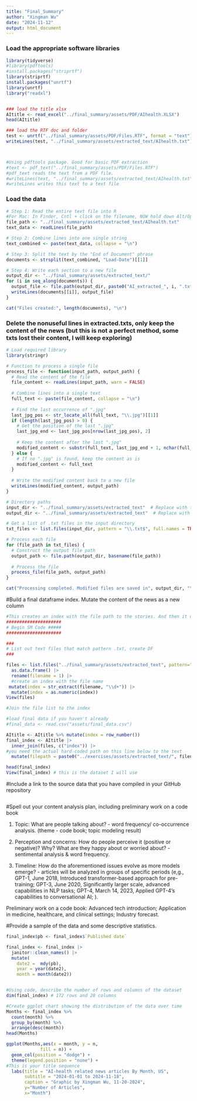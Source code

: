 ```yaml
---
title: "Final_Summary"
author: "Xingman Wu"
date: "2024-11-12"
output: html_document
---
```

### Load the appropriate software libraries
```r
library(tidyverse)
#library(pdftools)
#install.packages("striprtf")
library(striprtf)
install.packages("unrtf")
library(unrtf)
library("readxl")


### load the title xlsx
AItitle <- read_excel("../final_summary/assets/PDF/AIhealth.XLSX")
head(AItitle)

### load the RTF doc and folder
test <- unrtf("../final_summary/assets/PDF/Files.RTF", format = "text")
writeLines(test, "../final_summary/assets/extracted_text/AIhealth.txt")



#Using pdftools package. Good for basic PDF extraction
#text <- pdf_text("../final_summary/assets/PDF/Files.RTF") 
#pdf_text reads the text from a PDF file.
#writeLines(text, "../final_summary/assets/extracted_text/AIhealth.txt")
#writeLines writes this text to a text file


```
### Load the data
```r
# Step 1: Read the entire text file into R
#For Mac: In Finder, Cntl + click on the filename, NOW hold down Alt/Option, and an item to copy file path will appear as Copy "Filename" as Pathname
file_path <- "../final_summary/assets/extracted_text/AIhealth.txt"
text_data <- readLines(file_path)

# Step 2: Combine lines into one single string
text_combined <- paste(text_data, collapse = "\n")

# Step 3: Split the text by the "End of Document" phrase
documents <- strsplit(text_combined, "Load-Date")[[1]]

# Step 4: Write each section to a new file
output_dir <- "../final_summary/assets/extracted_text/"
for (i in seq_along(documents)) {
  output_file <- file.path(output_dir, paste0("AI_extracted_", i, ".txt"))
  writeLines(documents[[i]], output_file)
}

cat("Files created:", length(documents), "\n")

```


### Delete the nonuseful lines in extracted.txts, only keep the content of the news (but this is not a perfect method, some txts lost their content, I will keep exploring)
```r
# Load required library
library(stringr)

# Function to process a single file
process_file <- function(input_path, output_path) {
  # Read the content of the file
  file_content <- readLines(input_path, warn = FALSE)
  
  # Combine lines into a single text
  full_text <- paste(file_content, collapse = "\n")
  
  # Find the last occurrence of ".jpg"
  last_jpg_pos <- str_locate_all(full_text, "\\.jpg")[[1]]
  if (length(last_jpg_pos) > 0) {
    # Get the position of the last ".jpg"
    last_jpg_end <- last_jpg_pos[nrow(last_jpg_pos), 2]
    
    # Keep the content after the last ".jpg"
    modified_content <- substr(full_text, last_jpg_end + 1, nchar(full_text))
  } else {
    # If no ".jpg" is found, keep the content as is
    modified_content <- full_text
  }
  
  # Write the modified content back to a new file
  writeLines(modified_content, output_path)
}

# Directory paths
input_dir <- "../final_summary/assets/extracted_text"  # Replace with the path to your input files
output_dir <- "../final_summary/assets/extracted_text"  # Replace with the path for output files

# Get a list of .txt files in the input directory
txt_files <- list.files(input_dir, pattern = "\\.txt$", full.names = TRUE)

# Process each file
for (file_path in txt_files) {
  # Construct the output file path
  output_path <- file.path(output_dir, basename(file_path))
  
  # Process the file
  process_file(file_path, output_path)
}

cat("Processing completed. Modified files are saved in", output_dir, "\n")

```


#Build a final dataframe index. Mutate the content of the news as a new column
```r
#This creates an index with the file path to the stories. And then it compiles the stories into a dataframe
#####################
# Begin SM Code #####
#####################

###
# List out text files that match pattern .txt, create DF
###

files <- list.files("../final_summary/assets/extracted_text", pattern="*.txt") %>% 
  as.data.frame() |> 
  rename(filename = 1) |> 
  #create an index with the file name
 mutate(index = str_extract(filename, "\\d+")) |> 
  mutate(index = as.numeric(index))
View(files)

#Join the file list to the index

#load final data if you haven't already
#final_data <- read.csv("assets/final_data.csv")

AItitle <- AItitle %>% mutate(index = row_number())
final_index <- AItitle |> 
  inner_join(files, c("index")) |> 
#you need the actual hard-coded path on this line below to the text
  mutate(filepath = paste0("../exercises/assets/extracted_text/", filename))

head(final_index)
View(final_index) # this is the dataset I will use
```


#Include a link to the source data that you have compiled in your GitHub repository
```r

```

#Spell out your content analysis plan, including preliminary work on a code book

1. Topic: What are people talking about? - word frequency/ co-occurrence analysis. (theme - code book; topic modeling result)

2. Perception and concerns: How do people perceive it (positive or negative)? Why? What are they happy about or worried about? - sentimental analysis & word frequency. 

3. Timeline: How do the aforementioned issues evolve as more models emerge? - articles will be analyzed in groups of specific periods (e,g., GPT-1, June 2018, Introduced transformer-based approach for pre-training; GPT-3, June 2020, Significantly larger scale, advanced capabilities in NLP tasks; GPT-4, March 14, 2023, Applied GPT-4's capabilities to conversational AI; ).

Preliminary work on a code book: Advanced tech introduction; Application in medicine, healthcare, and clinical settings; Industry forecast.
 


#Provide a sample of the data and some descriptive statistics.
```r
final_index$pb <- final_index$`Published date`

final_index <- final_index |> 
  janitor::clean_names() |> 
  mutate(
    date2 =  mdy(pb),
    year = year(date2),
    month = month(date2))


#Using code, describe the number of rows and columns of the dataset
dim(final_index) # 172 rows and 28 columns

#Create ggplot chart showing the distribution of the data over time
Months <- final_index %>% 
  count(month) %>% 
  group_by(month) %>% 
  arrange(desc(month))
head(Months)

ggplot(Months,aes(x = month, y = n,
             fill = n)) +
  geom_col(position = "dodge") + 
  theme(legend.position = "none") +
#This is your title sequence
  labs(title = "AI-health related news articles By Month, US",
       subtitle = "2024-01-01 to 2024-11-18",
       caption = "Graphic by Xingman Wu, 11-20-2024",
       y="Number of Articles",
       x="Month")
```


